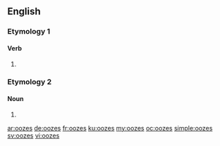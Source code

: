 ==English==

===Etymology 1===

====Verb====
{{head|en|verb form}}

# {{en-third-person singular of|ooze}}

===Etymology 2===

====Noun====
{{head|en|noun plural form}}

# {{plural of|ooze|lang=en}}

[[ar:oozes]]
[[de:oozes]]
[[fr:oozes]]
[[ku:oozes]]
[[my:oozes]]
[[oc:oozes]]
[[simple:oozes]]
[[sv:oozes]]
[[vi:oozes]]